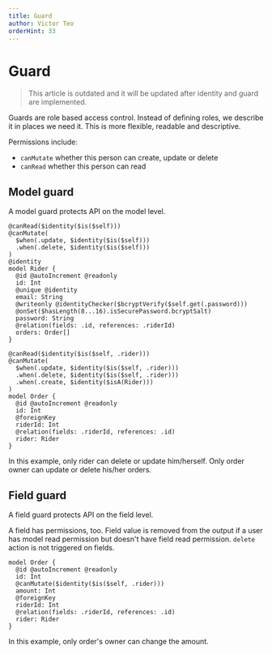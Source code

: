 ```yaml
---
title: Guard
author: Victor Teo
orderHint: 33
---
```



# Guard

> This article is outdated and it will be updated after identity and guard are 
> implemented.

Guards are role based access control. Instead of defining roles, we
describe it in places we need it. This is more flexible, readable and
descriptive.

Permissions include:
- `canMutate` whether this person can create, update or delete
- `canRead` whether this person can read

## Model guard

A model guard protects API on the model level.

```teo showLineNumbers
@canRead($identity($is($self)))
@canMutate(
  $when(.update, $identity($is($self)))
  .when(.delete, $identity($is($self)))
)
@identity
model Rider {
  @id @autoIncrement @readonly
  id: Int
  @unique @identity
  email: String
  @writeonly @identityChecker($bcryptVerify($self.get(.password)))
  @onSet($hasLength(8...16).isSecurePassword.bcryptSalt)
  password: String
  @relation(fields: .id, references: .riderId)
  orders: Order[]
}

@canRead($identity($is($self, .rider)))
@canMutate(
  $when(.update, $identity($is($self, .rider)))
  .when(.delete, $identity($is($self, .rider)))
  .when(.create, $identity($isA(Rider)))
)
model Order {
  @id @autoIncrement @readonly
  id: Int
  @foreignKey
  riderId: Int
  @relation(fields: .riderId, references: .id)
  rider: Rider
}
```

In this example, only rider can delete or update him/herself. Only order owner
can update or delete his/her orders.

## Field guard

A field guard protects API on the field level.

A field has permissions, too. Field value is removed from the output if a user
has model read permission but doesn't have field read permission. `delete`
action is not triggered on fields.

```teo showLineNumbers
model Order {
  @id @autoIncrement @readonly
  id: Int
  @canMutate($identity($is($self, .rider)))
  amount: Int
  @foreignKey
  riderId: Int
  @relation(fields: .riderId, references: .id)
  rider: Rider
}
```

In this example, only order's owner can change the amount.

<PrevNext />

